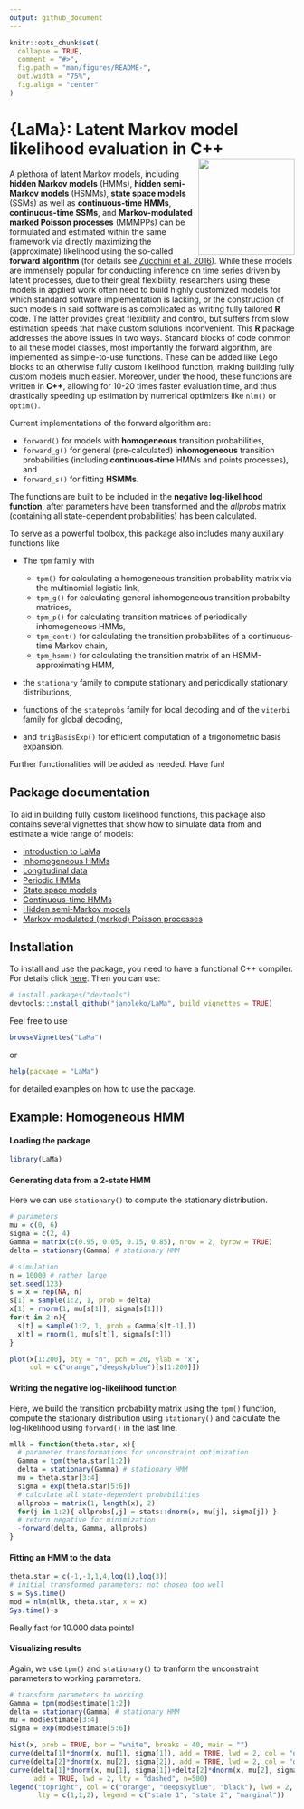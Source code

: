 ```yaml
---
output: github_document
---
```


```r
knitr::opts_chunk$set(
  collapse = TRUE,
  comment = "#>",
  fig.path = "man/figures/README-",
  out.width = "75%",
  fig.align = "center"
)
```

# {LaMa}: Latent Markov model likelihood evaluation in C++ <img src="man/figures/Logo_LaMa.png" align="right" height=170>

A plethora of latent Markov models, including **hidden Markov models** (HMMs), **hidden semi-Markov models** (HSMMs), **state space models** (SSMs) as well as **continuous-time HMMs**, **continuous-time SSMs**, and **Markov-modulated marked Poisson processes** (MMMPPs) can be formulated and estimated within the same framework via directly maximizing the (approximate) likelihood using the so-called **forward algorithm** (for details see
<a href="https://teuder.github.io/rcpp4everyone_en/020_install.html" target="_blank">Zucchini et al. 2016</a>).
While these models are immensely popular for conducting inference on time series driven by latent processes, due to their great flexibility, researchers using these models in applied work often need to build highly customized models for which standard software implementation is lacking, or the construction of such models in said software is as complicated as writing fully tailored **R** code. The latter provides great flexibility and control, but suffers from slow estimation speeds that make custom solutions inconvenient. This **R** package addresses the above issues in two ways. Standard blocks of code common to all these model classes, most importantly the forward algorithm, are implemented as simple-to-use functions. These can be added like Lego blocks to an otherwise fully custom likelihood function, making building fully custom models much easier. Moreover, under the hood, these functions are written in **C++**, allowing for 10-20 times faster evaluation time, and thus drastically speeding up estimation by numerical optimizers like `nlm()` or `optim()`.

Current implementations of the forward algorithm are:

* `forward()` for models with **homogeneous** transition probabilities,
* `forward_g()` for general (pre-calculated) **inhomogeneous** transition probabilities (including **continuous-time** HMMs and points processes), and
* `forward_s()` for fitting **HSMMs**.

The functions are built to be included in the **negative log-likelihood function**, after parameters have been transformed and the *allprobs* matrix (containing all state-dependent probabilities) has been calculated. 

To serve as a powerful toolbox, this package also includes many auxiliary functions like

* The `tpm` family with
  + `tpm()` for calculating a homogeneous transition probability matrix via the multinomial logistic link, 
  + `tpm_g()` for calculating general inhomogeneous transition probabilty matrices, 
  + `tpm_p()` for calculating transition matrices of periodically inhomogeneous HMMs,
  + `tpm_cont()` for calculating the transition probabilites of a continuous-time Markov chain,
  + `tpm_hsmm()` for calculating the transition matrix of an HSMM-approximating HMM,

* the `stationary` family to compute stationary and periodically stationary distributions,

* functions of the `stateprobs` family for local decoding and of the `viterbi` family for global decoding,

* and `trigBasisExp()` for efficient computation of a trigonometric basis expansion.

Further functionalities will be added as needed. Have fun!

## Package documentation

To aid in building fully custom likelihood functions, this package also contains several vignettes that show how to simulate data from and estimate a wide range of models:

* [Introduction to LaMa](https://github.com/janoleko/LaMa/tree/main/vignettes/pdfs/Intro_to_LaMa.pdf)
* [Inhomogeneous HMMs](https://github.com/janoleko/LaMa/tree/main/vignettes/pdfs/Inhomogeneous_HMMs.pdf)
* [Longitudinal data](https://github.com/janoleko/LaMa/tree/main/vignettes/pdfs/Longitudinal_data.pdf)
* [Periodic HMMs](https://github.com/janoleko/LaMa/tree/main/vignettes/pdfs/Periodic_HMM.pdf)
* [State space models](https://github.com/janoleko/LaMa/tree/main/vignettes/pdfs/State_space_models.pdf)
* [Continuous-time HMMs](https://github.com/janoleko/LaMa/tree/main/vignettes/pdfs/Continuous_time_HMMs.pdf)
* [Hidden semi-Markov models](https://github.com/janoleko/LaMa/tree/main/vignettes/pdfs/HSMMs.pdf)
* [Markov-modulated (marked) Poisson processes](https://github.com/janoleko/LaMa/tree/main/vignettes/pdfs/MMMPPs.pdf)

## Installation

To install and use the package, you need to have a functional C++ compiler. For details click
<a href="https://teuder.github.io/rcpp4everyone_en/020_install.html" target="_blank">here</a>. Then you can use:
```r
# install.packages("devtools")
devtools::install_github("janoleko/LaMa", build_vignettes = TRUE)
```

Feel free to use
```r
browseVignettes("LaMa")
```
or
```r
help(package = "LaMa")
```

for detailed examples on how to use the package.

## Example: Homogeneous HMM

#### Loading the package
```r
library(LaMa)
```


#### Generating data from a 2-state HMM
Here we can use `stationary()` to compute the stationary distribution.
```r
# parameters
mu = c(0, 6)
sigma = c(2, 4)
Gamma = matrix(c(0.95, 0.05, 0.15, 0.85), nrow = 2, byrow = TRUE)
delta = stationary(Gamma) # stationary HMM

# simulation
n = 10000 # rather large
set.seed(123)
s = x = rep(NA, n)
s[1] = sample(1:2, 1, prob = delta)
x[1] = rnorm(1, mu[s[1]], sigma[s[1]])
for(t in 2:n){
  s[t] = sample(1:2, 1, prob = Gamma[s[t-1],])
  x[t] = rnorm(1, mu[s[t]], sigma[s[t]])
}

plot(x[1:200], bty = "n", pch = 20, ylab = "x", 
     col = c("orange","deepskyblue")[s[1:200]])
```

#### Writing the negative log-likelihood function
Here, we build the transition probability matrix using the `tpm()` function, compute the stationary distribution using `stationary()` and calculate the log-likelihood using `forward()` in the last line.
```r
mllk = function(theta.star, x){
  # parameter transformations for unconstraint optimization
  Gamma = tpm(theta.star[1:2])
  delta = stationary(Gamma) # stationary HMM
  mu = theta.star[3:4]
  sigma = exp(theta.star[5:6])
  # calculate all state-dependent probabilities
  allprobs = matrix(1, length(x), 2)
  for(j in 1:2){ allprobs[,j] = stats::dnorm(x, mu[j], sigma[j]) }
  # return negative for minimization
  -forward(delta, Gamma, allprobs)
}
```

#### Fitting an HMM to the data
```r
theta.star = c(-1,-1,1,4,log(1),log(3)) 
# initial transformed parameters: not chosen too well
s = Sys.time()
mod = nlm(mllk, theta.star, x = x)
Sys.time()-s
```
Really fast for 10.000 data points!

#### Visualizing results
Again, we use `tpm()` and `stationary()` to tranform the unconstraint parameters to working parameters.
```r
# transform parameters to working
Gamma = tpm(mod$estimate[1:2])
delta = stationary(Gamma) # stationary HMM
mu = mod$estimate[3:4]
sigma = exp(mod$estimate[5:6])

hist(x, prob = TRUE, bor = "white", breaks = 40, main = "")
curve(delta[1]*dnorm(x, mu[1], sigma[1]), add = TRUE, lwd = 2, col = "orange", n=500)
curve(delta[2]*dnorm(x, mu[2], sigma[2]), add = TRUE, lwd = 2, col = "deepskyblue", n=500)
curve(delta[1]*dnorm(x, mu[1], sigma[1])+delta[2]*dnorm(x, mu[2], sigma[2]),
      add = TRUE, lwd = 2, lty = "dashed", n=500)
legend("topright", col = c("orange", "deepskyblue", "black"), lwd = 2, bty = "n",
       lty = c(1,1,2), legend = c("state 1", "state 2", "marginal"))
```